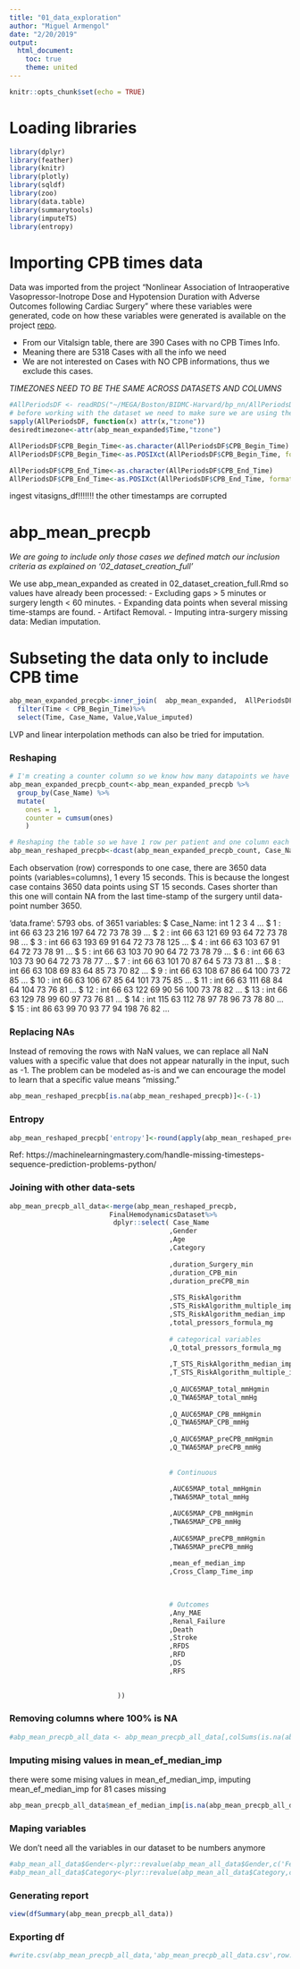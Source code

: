 ---
title: "01_data_exploration"
author: "Miguel Armengol"
date: "2/20/2019"
output:
  html_document:
    toc: true
    theme: united
---

```{r setup, include=FALSE}
knitr::opts_chunk$set(echo = TRUE)
```

# Loading libraries

```{r message=FALSE, warning=FALSE}
library(dplyr)
library(feather)
library(knitr)
library(plotly)
library(sqldf)
library(zoo)
library(data.table)
library(summarytools)
library(imputeTS)
library(entropy)
```

# Importing CPB times data 

Data was imported from the project "Nonlinear Association of Intraoperative Vasopressor-Inotrope Dose and Hypotension Duration with Adverse Outcomes following Cardiac Surgery" where these variables were generated, code on how these variables were generated is available on the project [repo](https://github.com/theonesp/vasopressor_dose_mae/).

- From our Vitalsign table, there are 390 Cases with no CPB Times Info.
- Meaning there are 5318 Cases with all the info we need
- We are not interested on Cases with NO CPB informations, thus we exclude this cases.

*TIMEZONES NEED TO BE THE SAME ACROSS DATASETS AND COLUMNS*

```{r}
#AllPeriodsDF <- readRDS("~/MEGA/Boston/BIDMC-Harvard/bp_nn/AllPeriodsDF.rds")
# before working with the dataset we need to make sure we are using the same timezone across all our columns and datasets
sapply(AllPeriodsDF, function(x) attr(x,"tzone"))
desiredtimezone<-attr(abp_mean_expanded$Time,"tzone")

AllPeriodsDF$CPB_Begin_Time<-as.character(AllPeriodsDF$CPB_Begin_Time)
AllPeriodsDF$CPB_Begin_Time<-as.POSIXct(AllPeriodsDF$CPB_Begin_Time, format='%Y-%m-%d %H:%M:%S', tz=desiredtimezone)

AllPeriodsDF$CPB_End_Time<-as.character(AllPeriodsDF$CPB_End_Time)
AllPeriodsDF$CPB_End_Time<-as.POSIXct(AllPeriodsDF$CPB_End_Time, format='%Y-%m-%d %H:%M:%S', tz=desiredtimezone)
```

ingest vitasigns_df!!!!!!! the other timestamps are corrupted

# abp_mean_precpb

*We are going to include only those cases we defined match our inclusion criteria as explained on '02_dataset_creation_full'*

We use abp_mean_expanded as created in 02_dataset_creation_full.Rmd so values have already been processed:
 - Excluding gaps > 5 minutes or surgery length < 60 minutes.
 - Expanding data points when several missing time-stamps are found.
 - Artifact Removal.
 - Imputing intra-surgery missing data: Median imputation.

# Subseting the data only to include CPB time

```{r}
abp_mean_expanded_precpb<-inner_join(  abp_mean_expanded,  AllPeriodsDF)%>%
  filter(Time < CPB_Begin_Time)%>%
  select(Time, Case_Name, Value,Value_imputed)
```


LVP and linear interpolation methods can also be tried for imputation.

### Reshaping

```{r}
# I'm creating a counter column so we know how many datapoints we have per case (we'll later use this for reshaping the dataframe)
abp_mean_expanded_precpb_count<-abp_mean_expanded_precpb %>%
  group_by(Case_Name) %>%
  mutate(
    ones = 1,
    counter = cumsum(ones)
    )

# Reshaping the table so we have 1 row per patient and one column each data point
abp_mean_reshaped_precpb<-dcast(abp_mean_expanded_precpb_count, Case_Name ~ counter, value.var = "Value_imputed")
```

Each observation (row) corresponds to one case, there are 3650 data points (variables=columns), 1 every 15 seconds. 
This is because the longest case contains 3650 data points using ST 15 seconds. 
Cases shorter than this one will contain NA from the last time-stamp of the surgery until data-point number 3650.

'data.frame':	5793 obs. of  3651 variables:
 $ Case_Name: int  1 2 3 4 ...
 $ 1        : int  66 63 23 216 197 64 72 73 78 39 ...
 $ 2        : int  66 63 121 69 93 64 72 73 78 98 ...
 $ 3        : int  66 63 193 69 91 64 72 73 78 125 ...
 $ 4        : int  66 63 103 67 91 64 72 73 78 91 ...
 $ 5        : int  66 63 103 70 90 64 72 73 78 79 ...
 $ 6        : int  66 63 103 73 90 64 72 73 78 77 ...
 $ 7        : int  66 63 101 70 87 64 5 73 73 81 ...
 $ 8        : int  66 63 108 69 83 64 85 73 70 82 ...
 $ 9        : int  66 63 108 67 86 64 100 73 72 85 ...
 $ 10       : int  66 63 106 67 85 64 101 73 75 85 ...
 $ 11       : int  66 63 111 68 84 64 104 73 76 81 ...
 $ 12       : int  66 63 122 69 90 56 100 73 78 82 ...
 $ 13       : int  66 63 129 78 99 60 97 73 76 81 ...
 $ 14       : int  115 63 112 78 97 78 96 73 78 80 ...
 $ 15       : int  86 63 99 70 93 77 94 198 76 82 ...

### Replacing NAs

Instead of removing the rows with NaN values, we can replace all NaN values with a specific value that does not appear naturally in the input, such as -1.
The problem can be modeled as-is and we can encourage the model to learn that a specific value means “missing.” 

```{r}
abp_mean_reshaped_precpb[is.na(abp_mean_reshaped_precpb)]<-(-1)
```

### Entropy

```{r}
abp_mean_reshaped_precpb['entropy']<-round(apply(abp_mean_reshaped_precpb[2:ncol(abp_mean_reshaped_precpb)], 1 , entropy ) , 2)
```


Ref: https://machinelearningmastery.com/handle-missing-timesteps-sequence-prediction-problems-python/

### Joining with other data-sets
 
```{r}
abp_mean_precpb_all_data<-merge(abp_mean_reshaped_precpb,
                         FinalHemodynamicsDataset%>%
                          dplyr::select( Case_Name
                                        ,Gender
                                        ,Age
                                        ,Category
                                        
                                        ,duration_Surgery_min
                                        ,duration_CPB_min
                                        ,duration_preCPB_min
                                        
                                        ,STS_RiskAlgorithm
                                        ,STS_RiskAlgorithm_multiple_imp
                                        ,STS_RiskAlgorithm_median_imp
                                        ,total_pressors_formula_mg
                                        
                                        # categorical variables
                                        ,Q_total_pressors_formula_mg
                                        
                                        ,T_STS_RiskAlgorithm_median_imp
                                        ,T_STS_RiskAlgorithm_multiple_imp
                                        
                                        ,Q_AUC65MAP_total_mmHgmin
                                        ,Q_TWA65MAP_total_mmHg
                                        
                                        ,Q_AUC65MAP_CPB_mmHgmin
                                        ,Q_TWA65MAP_CPB_mmHg
                                        
                                        ,Q_AUC65MAP_preCPB_mmHgmin
                                        ,Q_TWA65MAP_preCPB_mmHg
                                                                                
                                        
                                        # Continuous
                                        
                                        ,AUC65MAP_total_mmHgmin
                                        ,TWA65MAP_total_mmHg

                                        ,AUC65MAP_CPB_mmHgmin
                                        ,TWA65MAP_CPB_mmHg
                                        
                                        ,AUC65MAP_preCPB_mmHgmin                                    
                                        ,TWA65MAP_preCPB_mmHg
                                                                                                                                                            ,delta_HCT_pct_median_imp
                                        ,mean_ef_median_imp
                                        ,Cross_Clamp_Time_imp
                                        

                                        
                                        # Outcomes
                                        ,Any_MAE
                                        ,Renal_Failure
                                        ,Death
                                        ,Stroke
                                        ,RFDS
                                        ,RFD
                                        ,DS
                                        ,RFS

                                        
                           ))
```

### Removing columns where 100% is NA

```{r}
#abp_mean_precpb_all_data <- abp_mean_precpb_all_data[,colSums(is.na(abp_mean_precpb_all_data))<nrow(abp_mean_precpb_all_data)]
```

### Imputing mising values in mean_ef_median_imp

there were some mising values in mean_ef_median_imp, imputing mean_ef_median_imp for 81 cases missing

```{r}
abp_mean_precpb_all_data$mean_ef_median_imp[is.na(abp_mean_precpb_all_data$mean_ef_median_imp)]<-round(mean(abp_mean_precpb_all_data$mean_ef_median_imp,na.rm = T),2)
```

### Maping variables

We don't need all the variables in our dataset to be numbers anymore

```{r}
#abp_mean_all_data$Gender<-plyr::revalue(abp_mean_all_data$Gender,c('Female'=1,'Male'=2))
#abp_mean_all_data$Category<-plyr::revalue(abp_mean_all_data$Category,c('Aortic Surgery'=1,'CABG'=2,'CABG + Valve'=3,'Other'=3,'Valve'=4))
```

### Generating report

```{r}
view(dfSummary(abp_mean_precpb_all_data))
```

### Exporting df

```{r}
#write.csv(abp_mean_precpb_all_data,'abp_mean_precpb_all_data.csv',row.names = F)
``` 

